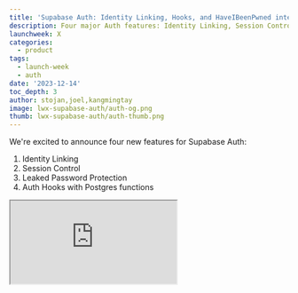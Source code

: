 ```yaml
---
title: 'Supabase Auth: Identity Linking, Hooks, and HaveIBeenPwned integration'
description: Four major Auth features: Identity Linking, Session Control, Leaked Password Protection, and Hooks
launchweek: X
categories:
  - product
tags:
  - launch-week
  - auth
date: '2023-12-14'
toc_depth: 3
author: stojan,joel,kangmingtay
image: lwx-supabase-auth/auth-og.png
thumb: lwx-supabase-auth/auth-thumb.png
---
```


We're excited to announce four new features for Supabase Auth:

1. Identity Linking
2. Session Control
3. Leaked Password Protection
4. Auth Hooks with Postgres functions

<div className="video-container">
  <iframe
    className="w-full"
    src="https://www.youtube-nocookie.com/embed/LF8GABnAFyE"
    title="YouTube video player"
    allow="accelerometer; autoplay; clipboard-write; encrypted-media; gyroscope; picture-in-picture; web-share"
    allowfullscreen
  />
</div>
> Watch a demonstration of some of the new features

## Identity Linking

When a user signs in, an identity is created with the authentication method and sign-in provider. Historically, [Supabase Auth](https://supabase.com/docs/guides/auth) has been automatically linking identities to a user if the identity shares the same verified email as the user. This is convenient to de-duplicate user accounts. However, some developers also need the flexibility to link accounts that don’t share the same email. 

Today we are launching Identity Linking, which developers can use to manually link two separate identities. We’ve added two new endpoints for developers to manage the identity linking process:

Once a user is signed in, use `linkIdentity()` to [link an OAuth identity](https://supabase.com/docs/reference/javascript/auth-linkidentity):

```jsx
const { data, error } = await supabase
	.auth
	.linkIdentity({ 
		provider: 'google' 
	})
```

Use `unlinkIdentity()` to [unlink an identity](https://supabase.com/docs/reference/javascript/auth-unlinkidentity): 

```jsx
// retrieve all identities linked to a user
const {
  data: { identities },
} = await supabase.auth.getUserIdentities()

// find the google identity linked to the user
const googleIdentity = identities
	.find(({ provider }) => provider === 'google')

// unlink the google identity from the user
const { data, error } = await supabase
	.auth
	.unlinkIdentity(googleIdentity)
```

Currently, these methods support linking an OAuth identity. To link an email or phone identity to the user, you can use the `[updateUser()](https://supabase.com/docs/reference/javascript/auth-updateuser)`method.

Manual linking is disabled by default. You can enable it for your project in [the dashboard Auth settings](https://supabase.com/dashboard/project/_/settings/auth).

IMAGE GOES HERE

> For more information about how identity linking works, see the [Identity Linking docs](https://supabase.com/docs/guides/auth/auth-identity-linking).

## Session Control

Supabase Auth manages the full session lifecycle from the moment your user signs into your application. This involves the following steps:

1. Creating the session for the user.
2. Refreshing the session to keep it active.
3. Revoking the session upon expiry or logout. 

For developers who want finer control over their users’ sessions, we have exposed 3 new settings:

- **Time-box user sessions**: Force users to sign in again after a time interval.
- **Inactivity Timeout**: Force users to sign in again if they’re inactive for a time interval.
- **Single session per user**: Restrict users to a single session. The most recently active session is kept, and all others are terminated.

These session control settings are available on the Pro plan and above.

IMAGE GOES HERE

> For more information, see the [Session Management docs](https://supabase.com/docs/guides/auth/sessions).

## Leaked Password Protection

Passwords can be inherently insecure due to common user behaviors like choosing guessable passwords or reusing them across different platforms. 

Even though OAuth and magiclinks are more secure, we recognize passwords are here to stay. We want to make the potential pitfalls less user-prone. To accomplish that, we have integrated the [HaveIBeenPwned.org](https://haveibeenpwned.com/) *Pwned Passwords API* in Supabase Auth to prevent users from using leaked passwords. 

<aside>
ℹ️ We have open-sourced a Go library for interacting with the [HaveIBeenPwned.org](http://HaveIBeenPwned.org) Pwned Passwords API that we use in our Auth server. Check out the [repository](https://github.com/supabase/hibp) and feel free to contribute!

</aside>

As an additional step, we have added the ability to specify password requirements for your users. This can be configured from your project’s Auth settings in [the dashboard](https://supabase.com/dashboard/project/_/settings/auth):

IMAGE GOES HERE

> Check out the [password docs](https://supabase.com/docs/guides/auth/passwords) for more information.

## Auth Hooks

We’ve received a ton of feedback asking for ways to customize Auth, like:

- Add custom claims to the access token JWT
- Log the user out after multiple failed MFA verification attempts
- Apply custom rules for password validation attempts

We aim to maintain a straightforward and seamless Supabase Auth experience. It should work effortlessly for most developers, requiring no customization. However, recognizing the diversity of apps, you can now extend standard Auth features through Auth Hooks.

Auth Hooks are simply Postgres functions that run synchronously at key points in the Auth lifecycle, to change the outcome of the action. 

For example, to customize the JWT claims with Auth Hooks, you can create a Postgres function that accepts the JWT claims in the first argument and returns the JWT you wish to be used by Supabase Auth. 

Suppose you’re creating a gamified application and you wish to attach the user’s level to the JWT as a custom claim:

```sql
create function custom_access_token_hook(event jsonb)
returns jsonb
language plpgsql
as $$
declare
  user_level jsonb;
begin
  -- fetch the current user's level
  select 
    to_jsonb(level) into user_level 
  from profiles 
  where 
    user_id = event->>'user_id'::uuid;

  -- change the event.claims.level
  return jsonb_set(
		event, 
		'{claims,level}', 
		user_level);

end;
$$
```

Then once you’ve created the function in the database, you only need to register it with Supabase Auth:

IMAGE GOES HERE

Initially, you can register an Auth Hook for the following points in the flow:

- **Custom access token:** called each time a new JWT is generated.
- **MFA verification attempt**: called each time an MFA factor is verified, allowing you finer control over detecting and blocking attempts.
- **Password verification attempt**: called each time a password is used to sign-in a user, allowing you finer control over the security of the user’s accounts.

Auth Hooks is available today for self-hosting and will be rolling out to the platform next month. Reach out to us via [support](https://supabase.help) if you need access sooner!

That’s not all! Postgres functions aren’t the only way to write hooks.

Supabase is a founding contributor of [Standard Webhooks](https://www.standardwebhooks.com/), a set of open source tools and guidelines about sending and receiving webhooks easily, securely, and reliably. Naturally, Auth Hooks will be supporting webhooks in Q1 of 2024.

## One more thing…

If you’ve been following us from [the start](https://supabase.com/blog/supabase-auth), you will know that Supabase Auth started by forking [Netlify’s GoTrue server](https://github.com/netlify/gotrue). A lot has changed since then and we’ve diverged from the upstream repository. At this stage it makes sense to rename the project to something else (*cues drumroll*) — Auth. 

This simply means that the repositories will be renamed from using `gotrue` to `auth`.  But don’t worry! Docker images and libraries like `@supabase/gotrue-js` will continue to be published and you can use `@supabase/auth-js` interchangeably for the current v2 version for as long as it is supported. All of the classes and methods remain in place. No breaking changes here!

## Conclusion

Thanks for reading till the end! We hope you enjoyed the Supabase Auth updates for Launch Week X: identity linking, session control, leaked password protection, and auth hooks with Postgres functions.

We are looking forward to seeing what you build with these new features, and, of course, your feedback to make them even better.

## More Launch Week X 

- [Day 1 - Supabase Studio update: AI Assistant and User Impersonation](https://supabase.com/blog/studio-introducing-assistant)
- [Day 2 - Edge Functions: Node and native npm compatibility](https://supabase.com/blog/edge-functions-node-npm)
- [Day 3 - Supabase Branching](https://supabase.com/blog/supabase-branching)
- [Supavisor 1.0: a scalable connection pooler for Postgres](https://supabase.com/blog/supavisor-postgres-connection-pooler)
- [pg_graphql: Postgres functions now supported](https://supabase.com/blog/pg-graphql-postgres-functions)
- [Postgres Language Server: implementing the Parser](https://supabase.com/blog/postgres-language-server-implementing-parser)
- [The Supabase Album](https://www.youtube.com/watch?v=r1POD-IdG-I)
- [Launch Week X Hackathon](https://supabase.com/blog/supabase-hackathon-lwx)
